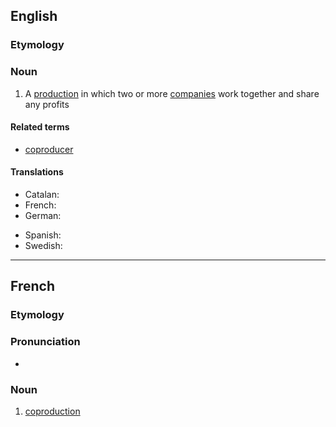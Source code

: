 ==English==

===Etymology===
{{prefix|en|co|production}}

===Noun===
{{wikipedia}}
{{en-noun}}

# A [[production]] in which two or more [[company|companies]] work together and share any profits

====Related terms====
* [[coproducer]]

====Translations====
{{trans-top|coproduction}}
* Catalan: {{t|ca|coproducció|f}}
* French: {{t+|fr|coproduction|f}}
* German: {{t|de|Koproduktion|f}}
{{trans-mid}}
* Spanish: {{t+|es|coproducción|f}}
* Swedish: {{t|sv|samprodukion|c}}
{{trans-bottom}}

----

==French==

===Etymology===
{{prefix|fr|co|production}}

===Pronunciation===
* {{audio|LL-Q150 (fra)-WikiLucas00-coproduction.wav|Audio|lang=fr}}

===Noun===
{{fr-noun|f}}

# [[#English|coproduction]]